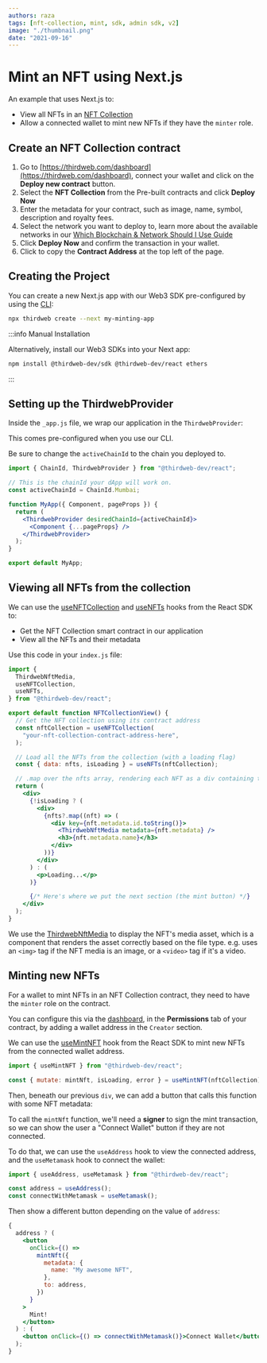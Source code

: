```yaml
---
authors: raza
tags: [nft-collection, mint, sdk, admin sdk, v2]
image: "./thumbnail.png"
date: "2021-09-16"
---
```


# Mint an NFT using Next.js

An example that uses Next.js to:

- View all NFTs in an [NFT Collection](/pre-built-contracts/nft-collection)
- Allow a connected wallet to mint new NFTs if they have the `minter` role.

<!-- truncate -->

## Create an NFT Collection contract

1. Go to [https://thirdweb.com/dashboard](https://thirdweb.com/dashboard), connect your wallet and click on the **Deploy new contract** button.
2. Select the **NFT Collection** from the Pre-built contracts and click **Deploy Now**
3. Enter the metadata for your contract, such as image, name, symbol, description and royalty fees.
4. Select the network you want to deploy to, learn more about the available networks in our [Which Blockchain & Network Should I Use Guide](https://blog.thirdweb.com/guides/which-network-should-you-use)
5. Click **Deploy Now** and confirm the transaction in your wallet.
6. Click to copy the **Contract Address** at the top left of the page.

## Creating the Project

You can create a new Next.js app with our Web3 SDK pre-configured by using the [CLI](/cli):

```bash
npx thirdweb create --next my-minting-app
```

:::info Manual Installation

Alternatively, install our Web3 SDKs into your Next app:

```bash
npm install @thirdweb-dev/sdk @thirdweb-dev/react ethers
```

:::

## Setting up the ThirdwebProvider

Inside the `_app.js` file, we wrap our application in the `ThirdwebProvider`:

This comes pre-configured when you use our CLI.

Be sure to change the `activeChainId` to the chain you deployed to.

```jsx title="_app.js"
import { ChainId, ThirdwebProvider } from "@thirdweb-dev/react";

// This is the chainId your dApp will work on.
const activeChainId = ChainId.Mumbai;

function MyApp({ Component, pageProps }) {
  return (
    <ThirdwebProvider desiredChainId={activeChainId}>
      <Component {...pageProps} />
    </ThirdwebProvider>
  );
}

export default MyApp;
```

## Viewing all NFTs from the collection

We can use the [useNFTCollection](https://portal.thirdweb.com/react/react.usenftcollection) and
[useNFTs](https://portal.thirdweb.com/react/react.usenfts) hooks from the React SDK to:

- Get the NFT Collection smart contract in our application
- View all the NFTs and their metadata

Use this code in your `index.js` file:

```jsx title="index.js"
import {
  ThirdwebNftMedia,
  useNFTCollection,
  useNFTs,
} from "@thirdweb-dev/react";

export default function NFTCollectionView() {
  // Get the NFT collection using its contract address
  const nftCollection = useNFTCollection(
    "your-nft-collection-contract-address-here",
  );

  // Load all the NFTs from the collection (with a loading flag)
  const { data: nfts, isLoading } = useNFTs(nftCollection);

  // .map over the nfts array, rendering each NFT as a div containing the media asset and name.
  return (
    <div>
      {!isLoading ? (
        <div>
          {nfts?.map((nft) => (
            <div key={nft.metadata.id.toString()}>
              <ThirdwebNftMedia metadata={nft.metadata} />
              <h3>{nft.metadata.name}</h3>
            </div>
          ))}
        </div>
      ) : (
        <p>Loading...</p>
      )}

      {/* Here's where we put the next section (the mint button) */}
    </div>
  );
}
```

We use the [ThirdwebNftMedia](/react/react.thirdwebnftmedia) to display the NFT's media asset, which
is a component that renders the asset correctly based on the file type. e.g. uses an `<img>` tag if the
NFT media is an image, or a `<video>` tag if it's a video.

## Minting new NFTs

For a wallet to mint NFTs in an NFT Collection contract, they need to have the `minter` role on the contract.

You can configure this via the [dashboard](https://thirdweb.com/dashboard), in the **Permissions** tab of your contract, by adding a wallet address in the `Creator` section.

We can use the [useMintNFT](https://portal.thirdweb.com/react/react.usemintnft) hook from the React SDK to mint new NFTs from the connected wallet address.

```jsx
import { useMintNFT } from "@thirdweb-dev/react";

const { mutate: mintNft, isLoading, error } = useMintNFT(nftCollection);
```

Then, beneath our previous `div`, we can add a button that calls this function with some NFT metadata:

To call the `mintNft` function, we'll need a **signer** to sign the mint transaction, so we can show the user a "Connect Wallet" button if they are not connected.

To do that, we can use the `useAddress` hook to view the connected address, and the `useMetamask` hook to connect the wallet:

```jsx
import { useAddress, useMetamask } from "@thirdweb-dev/react";

const address = useAddress();
const connectWithMetamask = useMetamask();
```

Then show a different button depending on the value of `address`:

```jsx
{
  address ? (
    <button
      onClick={() =>
        mintNft({
          metadata: {
            name: "My awesome NFT",
          },
          to: address,
        })
      }
    >
      Mint!
    </button>
  ) : (
    <button onClick={() => connectWithMetamask()}>Connect Wallet</button>
  );
}
```
